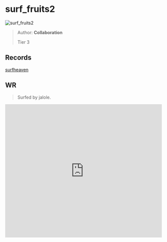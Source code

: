 
# surf_fruits2

![surf_fruits2](https://raw.githubusercontent.com/Sayt123/SurfMapPics/Maps-and-bonuses/csgo/surf_fruits2.jpg)

> Author: **Collaboration**
>
> Tier 3

## Records

[surfheaven](https://surfheaven.eu/map/surf_fruits2)

## WR

> Surfed by jalole.

<iframe
width="100%"
height="430"
src="https://www.youtube.com/embed/k05D1WNyZrs"
frameborder="0"
allow="accelerometer; autoplay; clipboard-write; encrypted-media; gyroscope; picture-in-picture"
allowFullScreen
/>

```md

[Surf Timer] - jalole finished in 05:40:21 (WR -00:03:39). Improving by 00:18:40
[Surf Timer] - jalole beat the map record! Rank: 1/94

Previous WR holder: louieismyname


```
                